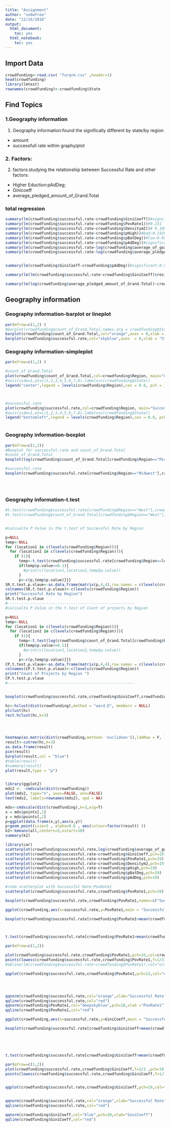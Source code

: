 ```yaml
---
title: "Assignment"
author: "sn0wfree"
date: "12/16/2016"
output:
  html_document:
    toc: yes
  html_notebook:
    toc: yes
---
```



## Import Data
```r
crowdfunding<-read.csv( "forqrm.csv" ,header=1)
head(crowdfunding)
library(lmtest)
rownames(crowdfunding)<-crowdfunding$State
```

## Find Topics
### 1.Geography information

1. Geography information:found the significally different by state/by region
  + amount
  + successfull rate
  within graphy/plot
  
### 2. Factors:
  
2. factors:studying the relationship between Successful Rate and other factors:
  + Higher Eduction:pAdDeg;
  + Ginicoeff
  + average_pledged_amount_of_Grand.Total


### total regression

```r
summary(lm(crowdfunding$successful.rate~crowdfunding$GiniCoeff))#significant:0.00398
summary(lm(crowdfunding$successful.rate~crowdfunding$PovRate1))#0.231
summary(lm(crowdfunding$successful.rate~crowdfunding$Densitym2))# 0.109
summary(lm(crowdfunding$successful.rate~crowdfunding$pHigh))#bad:0.2320 
summary(lm(crowdfunding$successful.rate~crowdfunding$pBatDeg))#low:0.05511
summary(lm(crowdfunding$successful.rate~crowdfunding$pAdDeg))#significant:0.00501
summary(lm(crowdfunding$successful.rate~log(crowdfunding$average_of_goal_Grand.Total)))#bad:0.687
summary(lm(crowdfunding$successful.rate~log(crowdfunding$average_pledged_amount_of_Grand.Total)))#3.32e-06


summary(lm(crowdfunding$GiniCoeff~crowdfunding$pAdDeg))#significant:0.0353

summary(lm(lm(crowdfunding$successful.rate~crowdfunding$GiniCoeff)$residuals~crowdfunding$pAdDeg))#residuals ~ ADdeg:0.0368

summary(lm(log(crowdfunding$average_pledged_amount_of_Grand.Total)~crowdfunding$GiniCoeff))#0.02357


```

## Geography information


### Geography information-barplot or lineplot
```r
par(mfrow=c(1,2) )
#barplot(crowdfunding$count_of_Grand.Total,names.arg = crowdfunding$State,col="skyblue")
barplot(crowdfunding$count_of_Grand.Total,col="orange",axes = 0,xlab = "State",,ylab="Count of Projects",main="Count of Projects by States")
barplot(crowdfunding$successful.rate,col="skyblue",axes  = 0,xlab = "State",main="Successful Rate by States",ylab="Successful Rate")
```


### Geography information-simpleplot
```r
par(mfrow=c(1,2) )

#count_of_Grand.Total
plot(crowdfunding$count_of_Grand.Total,col=crowdfunding$Region, main="Count of Project  Plot",ylab="Successful Rate",xaxt="n",xlab="State")
#axis(side=1,at=c(1,2,3,4,5,6,7,8),labels=c(crowdfunding$State))
legend("center",legend = levels(crowdfunding$Region),cex = 0.8, pch = 1,col=1:3)



#successful.rate
plot(crowdfunding$successful.rate,col=crowdfunding$Region, main="Successful Rate Plot",ylab="Successful Rate",xaxt="n",xlab="State")
#axis(side=1,at=c(1,2,3,4,5,6,7,8),labels=c(crowdfunding$State))
legend("bottomleft",legend = levels(crowdfunding$Region),cex = 0.8, pch = 1,col=1:3)



```

### Geography information-boxplot
```r
par(mfrow=c(1,2))
#Boxplot for successful.rate and count_of_Grand.Total
#count_of_Grand.Total
boxplot(log(crowdfunding$count_of_Grand.Total[crowdfunding$Region=="Midwest"]),log(crowdfunding$count_of_Grand.Total[crowdfunding$Region=="Northeast"]),log(crowdfunding$count_of_Grand.Total[crowdfunding$Region=="South"]),log(crowdfunding$count_of_Grand.Total[crowdfunding$Region=="West"]),names=levels(crowdfunding$Region),main="Count of Projects BoxPlot by Region")

#successful.rate
boxplot(crowdfunding$successful.rate[crowdfunding$Region=="Midwest"],crowdfunding$successful.rate[crowdfunding$Region=="Northeast"],crowdfunding$successful.rate[crowdfunding$Region=="South"],crowdfunding$successful.rate[crowdfunding$Region=="West"],names=levels(crowdfunding$Region),main="Successful Rate BoxPlot by Region")





```


### Geography information-t.test
```r
#t.test(crowdfunding$successful.rate[crowdfunding$Region=="West"],crowdfunding$successful.rate[crowdfunding$Region=="Northeast"])
#t.test(crowdfunding$count_of_Grand.Total[crowdfunding$Region=="West"],crowdfunding$count_of_Grand.Total[crowdfunding$Region=="Northeast"])


#calcualte P Value in the t.test of Successful Rate by Region 

p=NULL
temp<-NULL
for (location1 in c(levels(crowdfunding$Region))){
  for (location2 in c(levels(crowdfunding$Region))){
    if (1){
      temp<-t.test(crowdfunding$successful.rate[crowdfunding$Region==location1],crowdfunding$successful.rate[crowdfunding$Region==location2])
      if(temp$p.value<=0.1){
        #print(c(location1,location2,temp$p.value))
      }
      p<-c(p,temp$p.value)}}}
SR.t.test.p.vlaue<-as.data.frame(matrix(p,4,4),row.names = c(levels(crowdfunding$Region)))
colnames(SR.t.test.p.vlaue)<-c(levels(crowdfunding$Region))
print("Successful Rate by Region")
SR.t.test.p.vlaue
#--------------------------------------------------------
#calcualte P Value in the t.test of Count of projects by Region 

p=NULL
temp<-NULL
for (location1 in c(levels(crowdfunding$Region))){
  for (location2 in c(levels(crowdfunding$Region))){
    if (1){
      temp<-t.test(log(crowdfunding$count_of_Grand.Total[crowdfunding$Region==location1]),log(crowdfunding$count_of_Grand.Total[crowdfunding$Region==location2]))
      if(temp$p.value<=0.1){
        #print(c(location1,location2,temp$p.value))
      }
      p<-c(p,temp$p.value)}}}
CP.t.test.p.vlaue<-as.data.frame(matrix(p,4,4),row.names = c(levels(crowdfunding$Region)))
colnames(CP.t.test.p.vlaue)<-c(levels(crowdfunding$Region))
print("Count of Projects by Region ")
CP.t.test.p.vlaue
#--------------------------------------------------------



```


```r

boxplot(crowdfunding$successful.rate,crowdfunding$GiniCoeff,crowdfunding$pAdDeg,log(crowdfunding$average_pledged_amount_of_Grand.Total),names = c("Successful Rate","GiniCoeff","Higher Education","Average Pledged Amount"),col="skyblue")

```




```r
hc<-hclust(dist(crowdfunding),method = "ward.D", members = NULL)
plclust(hc)
rect.hclust(hc,k=3)




heatmap(as.matrix(dist(crowdfunding,method= 'euclidean')),labRow = F, labCol = F)
result<-cutree(hc,k=3)
as.data.frame(result)
pie(result)
barplot(result,col = "blue")
#table(result)
#summary(result)
plot(result,type = "p")


library(ggplot2)
mds2 <- -cmdscale(dist(crowdfunding))
plot(mds2, type="n", axes=FALSE, ann=FALSE)
text(mds2, labels=rownames(mds2), xpd = NA)

mds<-cmdscale(dist(crowdfunding),k=3,eig=T)
x = mds$points[,1]
y = mds$points[,2]
p=ggplot(data.frame(x,y),aes(x,y))
p+geom_point(size=5 , alpha=0.8 , aes(colour=factor(result) ))
k2<-kmeans(all,centers=5,nstart=10)
summary(k2)

```









```r
library(car)
scatterplot(crowdfunding$successful.rate,log(crowdfunding$average_of_goal_Grand.Total),pch=19)
scatterplot(crowdfunding$successful.rate~crowdfunding$GiniCoeff,pch=19)
scatterplot(crowdfunding$successful.rate~crowdfunding$PovRate1,pch=19)
scatterplot(crowdfunding$successful.rate~crowdfunding$Densitym2,pch=19)
scatterplot(crowdfunding$successful.rate~crowdfunding$pHigh,pch=19)
scatterplot(crowdfunding$successful.rate~crowdfunding$pBatDeg,pch=19)
scatterplot(crowdfunding$successful.rate~crowdfunding$pAdDeg,pch=19)


```

```r


#redo scatterplot with Successful Rate-PovRate1
scatterplot(crowdfunding$successful.rate,crowdfunding$PovRate1,pch=19)

boxplot(crowdfunding$successful.rate,crowdfunding$PovRate1,names=c("Successful Rate","PovRate1"))

ggplot(crowdfunding,aes(x=successful.rate,y=PovRate1,main = "Successful rate~PovRate"))+geom_point(aes(col=Region))+geom_smooth(method = "loess")

boxplot(crowdfunding$successful.rate[crowdfunding$PovRate1>mean(crowdfunding$PovRate1)],crowdfunding$successful.rate[crowdfunding$PovRate1<=mean(crowdfunding$PovRate1)],col = c("green","deepskyblue"),names=c("Successful%(High PovRate)","Successful%(Low PovRate)"),xlab="Successful rate by PovRate1")



t.test(crowdfunding$successful.rate[crowdfunding$PovRate1>mean(crowdfunding$PovRate1)],crowdfunding$successful.rate[crowdfunding$PovRate1<=mean(crowdfunding$PovRate1)])

par(mfrow=c(1,2))

plot(crowdfunding$successful.rate,crowdfunding$PovRate1,pch=16,col=crowdfunding$Region,xlab="Successful Rate",ylab="PovRate1",main="Successful Rate-PovRate1 Plot with lowess line")
points(lowess(crowdfunding$successful.rate,crowdfunding$PovRate1,f=1/3),pch=4,col="blue",type="l")
#abline(lm(crowdfunding$successful.rate~crowdfunding$PovRate1),col="orange")

qqplot(crowdfunding$successful.rate,crowdfunding$PovRate1,pch=13,col="orange",main="QQ plot: (Successful Rate & PovRate)",)




qqnorm(crowdfunding$successful.rate,col="orange",xlab="Successful Rate")
qqline(crowdfunding$successful.rate,col="red")
qqnorm(crowdfunding$PovRate1,col="deepskyblue",pch=18,xlab ="PovRate1")
qqline(crowdfunding$PovRate1,col="red")
```






```r

ggplot(crowdfunding,aes(x=successful.rate,y=GiniCoeff,main = "Successful rate~GiniCoeff"))+geom_point(aes(col=Region))+geom_smooth(method = "loess")

boxplot(crowdfunding$successful.rate[crowdfunding$GiniCoeff>mean(crowdfunding$GiniCoeff)],crowdfunding$successful.rate[crowdfunding$GiniCoeff<=mean(crowdfunding$GiniCoeff)],col = c("darkorchid2","dodgerblue"),names=c("Successful%(High GiniCoeff)","Successful%(Low GiniCoeff)"),xlab="Successful rate by GiniCoeff")





t.test(crowdfunding$successful.rate[crowdfunding$GiniCoeff>mean(crowdfunding$GiniCoeff)],crowdfunding$successful.rate[crowdfunding$GiniCoeff<=mean(crowdfunding$GiniCoeff)])

par(mfrow=c(1,2))
plot(crowdfunding$successful.rate,crowdfunding$GiniCoeff,f=1/3 ,pch=19,col="blue",xlab="Successful Rate",ylab="GiniCoeff",main="Successful Rate-GiniCoeff Plot with lowess line")
points(lowess(crowdfunding$successful.rate,crowdfunding$GiniCoeff,f=1/3),pch=4,col="red",type="l")


qqplot(crowdfunding$successful.rate,crowdfunding$GiniCoeff,pch=19,col="red",main="Q-Q Plot: Successful Rate-GiniCoeff")


qqnorm(crowdfunding$successful.rate,col="orange",xlab="Successful Rate")
qqline(crowdfunding$successful.rate,col="red")

qqnorm(crowdfunding$GiniCoeff,col="blue",pch=20,xlab="GiniCoeff")
qqline(crowdfunding$GiniCoeff,col="red")

```






